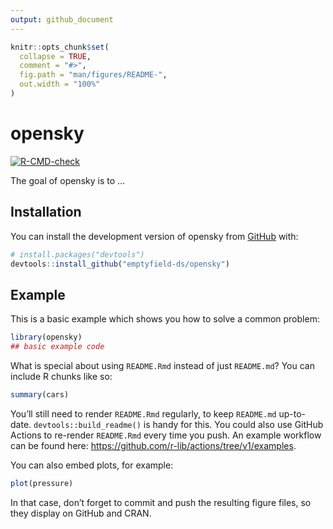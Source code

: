 ```yaml
---
output: github_document
---
```


<!-- README.md is generated from README.Rmd. Please edit that file -->

```r
knitr::opts_chunk$set(
  collapse = TRUE,
  comment = "#>",
  fig.path = "man/figures/README-",
  out.width = "100%"
)
```

# opensky

<!-- badges: start -->
[![R-CMD-check](https://github.com/emptyfield-ds/opensky/workflows/R-CMD-check/badge.svg)](https://github.com/emptyfield-ds/opensky/actions)
<!-- badges: end -->

The goal of opensky is to ...

## Installation

You can install the development version of opensky from [GitHub](https://github.com/) with:

``` r
# install.packages("devtools")
devtools::install_github("emptyfield-ds/opensky")
```

## Example

This is a basic example which shows you how to solve a common problem:

```r
library(opensky)
## basic example code
```

What is special about using `README.Rmd` instead of just `README.md`? You can include R chunks like so:

```r
summary(cars)
```

You'll still need to render `README.Rmd` regularly, to keep `README.md` up-to-date. `devtools::build_readme()` is handy for this. You could also use GitHub Actions to re-render `README.Rmd` every time you push. An example workflow can be found here: <https://github.com/r-lib/actions/tree/v1/examples>.

You can also embed plots, for example:

```r
plot(pressure)
```

In that case, don't forget to commit and push the resulting figure files, so they display on GitHub and CRAN.
